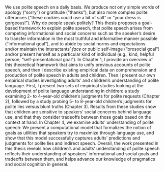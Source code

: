 We use polite speech on a daily basis. 
We produce not only simple words of apology ("sorry") or gratitude ("thanks"), but also more complex polite utterances (“these cookies could use a bit of salt” or "your dress is gorgeous!").
Why do people speak politely? 
This thesis proposes a goal-based framework to explain polite speech, that polite speech arises from competing informational and social concerns
such as the speaker’s desire to transfer information in the most truthful and informative manner possible (“informational goal”), and to abide by social norms and expectations and/or maintain the interactants’ *face* or public self-image (“prosocial goal”) and/or present herself as a particular kind of individual (e.g., kind, helpful person; “self-presentational goal”). 
In Chapter 1, I provide an overview of this theoretical framework that aims to unify previous accounts of polite speech, and then I describe existing empirical data on comprehension and production of polite speech in adults and children. 
Then I present our own empirical studies investigating adults' and children's understanding of polite language.
First, I present two sets of empirical studies looking at the development of polite language understanding in children: a study examining 2- to 4-year-old children’s judgments for polite requests (Chapter 2), followed by a study probing 5- to 8-year-old children’s judgments for polite lies versus blunt truths (Chapter 3). 
Results from these studies show that children are sensitive to speakers' social concerns behind language use, and that they consider tradeoffs between those goals based on the context at hand.
In Chapter 4, we examine adults' understanding of polite speech: We present a computational model that formalizes the notion of goals as utilities that speakers try to maximize through language use, and show that this model successfully captures adults’ predictions and judgments for polite lies and indirect speech. 
Overall, the work presented in this thesis reveals how children's and adults' understanding of polite speech reflects their understanding of speakers' informational and social goals and tradeoffs between them, and helps advance our knowledge of pragmatics and social cognition in general.
